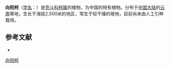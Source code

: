 {{Speciesbox
| name = 向阳柯
| status = 
| status_system = 
| image =
| genus = Lithocarpus
| species = apricus
| authority = Huang et Y. T. Chang
}}

'''向阳柯'''（[[学名|学名]]：{{lang|la|''Lithocarpus apricus''}}）是[[壳斗科|壳斗科]][[柯属|柯属]]的植物，为中国的特有植物。分布于[[中国大陆|中国大陆]]的[[云南|云南]]等地，生长于海拔2,500米的地区，常生于较干燥的坡地，目前尚未由人工引种栽培。

== 参考文献 ==
<div class="references-small">
* {{cite web| url =http://www.bioinfo.cn/db05/KmzwSpecies.php?action=view&id=7841| title =向阳柯| work =《中国高等植物数据库全库》| publisher =中国科学院微生物研究所| author =昆明植物研究所| accessdate =2009-02-24| deadurl =yes| archiveurl =https://web.archive.org/web/20160305015323/http://www.bioinfo.cn/db05/KmzwSpecies.php?action=view&id=7841| archivedate =2016-03-05}}
</div>
{{Taxonbar|from=Q10918217}}

[[Category:柯属|向阳柯]]


{{植物小作品}}